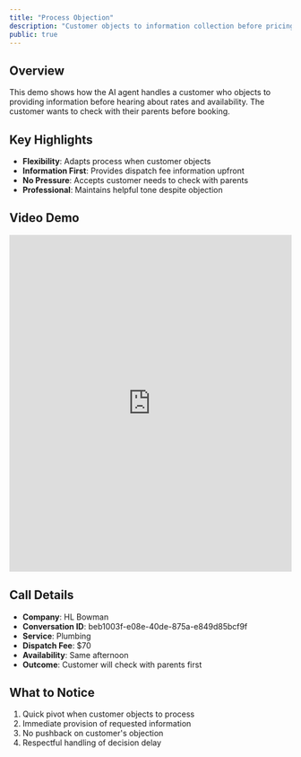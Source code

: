 ```yaml
---
title: "Process Objection"
description: "Customer objects to information collection before pricing"
public: true
---
```


## Overview

This demo shows how the AI agent handles a customer who objects to providing information before hearing about rates and availability. The customer wants to check with their parents before booking.

## Key Highlights

- **Flexibility**: Adapts process when customer objects
- **Information First**: Provides dispatch fee information upfront
- **No Pressure**: Accepts customer needs to check with parents
- **Professional**: Maintains helpful tone despite objection

## Video Demo

<iframe
  src="https://share.descript.com/embed/Alq3g2Gla4g"
  width="100%"
  height="600"
  frameBorder="0"
  allowFullScreen
  className="rounded-xl"
></iframe>

## Call Details

- **Company**: HL Bowman
- **Conversation ID**: beb1003f-e08e-40de-875a-e849d85bcf9f
- **Service**: Plumbing
- **Dispatch Fee**: $70
- **Availability**: Same afternoon
- **Outcome**: Customer will check with parents first

## What to Notice

1. Quick pivot when customer objects to process
2. Immediate provision of requested information
3. No pushback on customer's objection
4. Respectful handling of decision delay